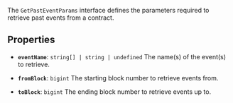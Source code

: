 The `GetPastEventParams` interface defines the parameters required to retrieve past events from a contract.

## Properties

- **`eventName`**: `string[] | string | undefined`
The name(s) of the event(s) to retrieve.

- **`fromBlock`**: `bigint`
The starting block number to retrieve events from.

- **`toBlock`**: `bigint`
The ending block number to retrieve events up to.

